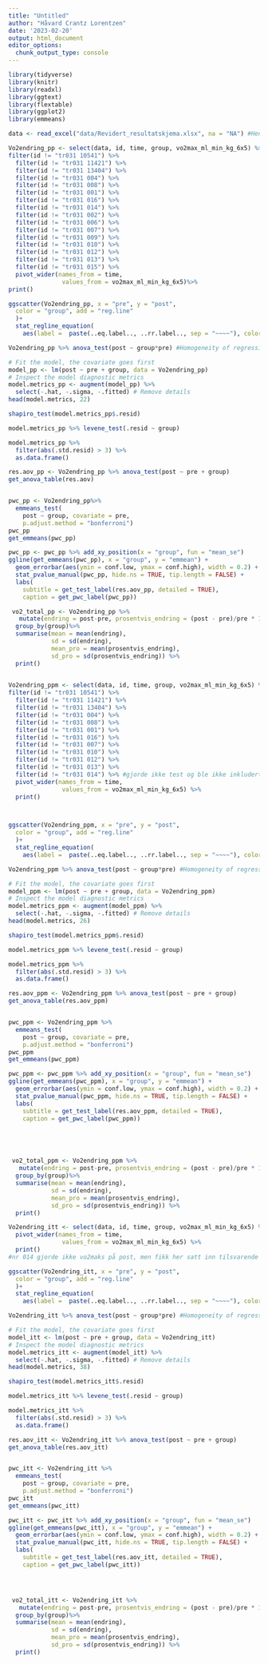 ```yaml
---
title: "Untitled"
author: "Håvard Crantz Lorentzen"
date: '2023-02-20'
output: html_document
editor_options: 
  chunk_output_type: console
---
```

```r
library(tidyverse)
library(knitr)
library(readxl)
library(ggtext)
library(flextable)
library(ggplot2)
library(emmeans)

data <- read_excel("data/Revidert_resultatskjema.xlsx", na = "NA") #Henter data

Vo2endring_pp <- select(data, id, time, group, vo2max_ml_min_kg_6x5) %>%
filter(id != "tr031 10541") %>%
  filter(id != "tr031 11421") %>%
  filter(id != "tr031 13404") %>%
  filter(id != "tr031 004") %>%
  filter(id != "tr031 008") %>%
  filter(id != "tr031 001") %>%
  filter(id != "tr031 016") %>%
  filter(id != "tr031 014") %>%
  filter(id != "tr031 002") %>%
  filter(id != "tr031 006") %>%
  filter(id != "tr031 007") %>%
  filter(id != "tr031 009") %>%
  filter(id != "tr031 010") %>%
  filter(id != "tr031 012") %>%
  filter(id != "tr031 013") %>%
  filter(id != "tr031 015") %>%
  pivot_wider(names_from = time,
               values_from = vo2max_ml_min_kg_6x5)%>%
print()

ggscatter(Vo2endring_pp, x = "pre", y = "post",
  color = "group", add = "reg.line"
  )+
  stat_regline_equation(
    aes(label =  paste(..eq.label.., ..rr.label.., sep = "~~~~"), color = group))

Vo2endring_pp %>% anova_test(post ~ group*pre) #Homogeneity of regression slopes

# Fit the model, the covariate goes first
model_pp <- lm(post ~ pre + group, data = Vo2endring_pp)
# Inspect the model diagnostic metrics
model.metrics_pp <- augment(model_pp) %>%
  select(-.hat, -.sigma, -.fitted) # Remove details
head(model.metrics, 22)

shapiro_test(model.metrics_pp$.resid)

model.metrics_pp %>% levene_test(.resid ~ group)

model.metrics_pp %>% 
  filter(abs(.std.resid) > 3) %>%
  as.data.frame()

res.aov_pp <- Vo2endring_pp %>% anova_test(post ~ pre + group)
get_anova_table(res.aov)


pwc_pp <- Vo2endring_pp%>% 
  emmeans_test(
    post ~ group, covariate = pre,
    p.adjust.method = "bonferroni")
pwc_pp
get_emmeans(pwc_pp)

pwc_pp <- pwc_pp %>% add_xy_position(x = "group", fun = "mean_se")
ggline(get_emmeans(pwc_pp), x = "group", y = "emmean") +
  geom_errorbar(aes(ymin = conf.low, ymax = conf.high), width = 0.2) + 
  stat_pvalue_manual(pwc_pp, hide.ns = TRUE, tip.length = FALSE) +
  labs(
    subtitle = get_test_label(res.aov_pp, detailed = TRUE),
    caption = get_pwc_label(pwc_pp))

 vo2_total_pp <- Vo2endring_pp %>%
   mutate(endring = post-pre, prosentvis_endring = (post - pre)/pre * 100) %>%
  group_by(group)%>%
  summarise(mean = mean(endring),
            sd = sd(endring),
            mean_pro = mean(prosentvis_endring),
            sd_pro = sd(prosentvis_endring)) %>%
  print()
 
```

```r
Vo2endring_ppm <- select(data, id, time, group, vo2max_ml_min_kg_6x5) %>%
filter(id != "tr031 10541") %>%
  filter(id != "tr031 11421") %>%
  filter(id != "tr031 13404") %>%
  filter(id != "tr031 004") %>%
  filter(id != "tr031 008") %>%
  filter(id != "tr031 001") %>%
  filter(id != "tr031 016") %>%
  filter(id != "tr031 007") %>%
  filter(id != "tr031 010") %>%
  filter(id != "tr031 012") %>%
  filter(id != "tr031 013") %>%
  filter(id != "tr031 014") %>% #gjorde ikke test og ble ikke inkludert her
  pivot_wider(names_from = time,
               values_from = vo2max_ml_min_kg_6x5) %>%
  print()



ggscatter(Vo2endring_ppm, x = "pre", y = "post",
  color = "group", add = "reg.line"
  )+
  stat_regline_equation(
    aes(label =  paste(..eq.label.., ..rr.label.., sep = "~~~~"), color = group))

Vo2endring_ppm %>% anova_test(post ~ group*pre) #Homogeneity of regression slopes

# Fit the model, the covariate goes first
model_ppm <- lm(post ~ pre + group, data = Vo2endring_ppm)
# Inspect the model diagnostic metrics
model.metrics_ppm <- augment(model_ppm) %>%
  select(-.hat, -.sigma, -.fitted) # Remove details
head(model.metrics, 26)

shapiro_test(model.metrics_ppm$.resid)

model.metrics_ppm %>% levene_test(.resid ~ group)

model.metrics_ppm %>% 
  filter(abs(.std.resid) > 3) %>%
  as.data.frame()

res.aov_ppm <- Vo2endring_ppm %>% anova_test(post ~ pre + group)
get_anova_table(res.aov_ppm)


pwc_ppm <- Vo2endring_ppm %>% 
  emmeans_test(
    post ~ group, covariate = pre,
    p.adjust.method = "bonferroni")
pwc_ppm
get_emmeans(pwc_ppm)

pwc_ppm <- pwc_ppm %>% add_xy_position(x = "group", fun = "mean_se")
ggline(get_emmeans(pwc_ppm), x = "group", y = "emmean") +
  geom_errorbar(aes(ymin = conf.low, ymax = conf.high), width = 0.2) + 
  stat_pvalue_manual(pwc_ppm, hide.ns = TRUE, tip.length = FALSE) +
  labs(
    subtitle = get_test_label(res.aov_ppm, detailed = TRUE),
    caption = get_pwc_label(pwc_ppm))





 vo2_total_ppm <- Vo2endring_ppm %>%
   mutate(endring = post-pre, prosentvis_endring = (post - pre)/pre * 100) %>%
  group_by(group)%>%
  summarise(mean = mean(endring),
            sd = sd(endring),
            mean_pro = mean(prosentvis_endring),
            sd_pro = sd(prosentvis_endring)) %>%
  print()
```

```r

Vo2endring_itt <- select(data, id, time, group, vo2max_ml_min_kg_6x5) %>%
  pivot_wider(names_from = time,
               values_from = vo2max_ml_min_kg_6x5) %>%
  print()
#nr 014 gjorde ikke vo2maks på post, men fikk her satt inn tilsvarende pre-test

ggscatter(Vo2endring_itt, x = "pre", y = "post",
  color = "group", add = "reg.line"
  )+
  stat_regline_equation(
    aes(label =  paste(..eq.label.., ..rr.label.., sep = "~~~~"), color = group))

Vo2endring_itt %>% anova_test(post ~ group*pre) #Homogeneity of regression slopes

# Fit the model, the covariate goes first
model_itt <- lm(post ~ pre + group, data = Vo2endring_itt)
# Inspect the model diagnostic metrics
model.metrics_itt <- augment(model_itt) %>%
  select(-.hat, -.sigma, -.fitted) # Remove details
head(model.metrics, 38)

shapiro_test(model.metrics_itt$.resid)

model.metrics_itt %>% levene_test(.resid ~ group)

model.metrics_itt %>% 
  filter(abs(.std.resid) > 3) %>%
  as.data.frame()

res.aov_itt <- Vo2endring_itt %>% anova_test(post ~ pre + group)
get_anova_table(res.aov_itt)


pwc_itt <- Vo2endring_itt %>% 
  emmeans_test(
    post ~ group, covariate = pre,
    p.adjust.method = "bonferroni")
pwc_itt
get_emmeans(pwc_itt)

pwc_itt <- pwc_itt %>% add_xy_position(x = "group", fun = "mean_se")
ggline(get_emmeans(pwc_itt), x = "group", y = "emmean") +
  geom_errorbar(aes(ymin = conf.low, ymax = conf.high), width = 0.2) + 
  stat_pvalue_manual(pwc_itt, hide.ns = TRUE, tip.length = FALSE) +
  labs(
    subtitle = get_test_label(res.aov_itt, detailed = TRUE),
    caption = get_pwc_label(pwc_itt))




 vo2_total_itt <- Vo2endring_itt %>%
   mutate(endring = post-pre, prosentvis_endring = (post - pre)/pre * 100) %>%
  group_by(group)%>%
  summarise(mean = mean(endring),
            sd = sd(endring),
            mean_pro = mean(prosentvis_endring),
            sd_pro = sd(prosentvis_endring)) %>%
  print()
```
